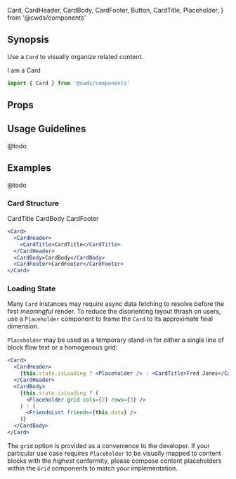   Card,
  CardHeader,
  CardBody,
  CardFooter,
  Button,
  CardTitle,
  Placeholder,
} from '@cwds/components'

## Synopsis

Use a `Card` to visually organize related content.

<DemoCard>
  <Card className="mb-0">
    <CardBody>I am a Card</CardBody>
  </Card>
</DemoCard>

```jsx
import { Card } from '@cwds/components'
```

## Props

<PropTable docgen={Docgen.Card} />

## Usage Guidelines

@todo

## Examples

@todo

### Card Structure

<Card>
  <CardHeader>
    <CardTitle>CardTitle</CardTitle>
  </CardHeader>
  <CardBody>CardBody</CardBody>
  <CardFooter>CardFooter</CardFooter>
</Card>

```jsx
<Card>
  <CardHeader>
    <CardTitle>CardTitle</CardTitle>
  </CardHeader>
  <CardBody>CardBody</CardBody>
  <CardFooter>CardFooter</CardFooter>
</Card>
```

### Loading State

Many `Card` instances may require async data fetching to resolve before the first _meaningful_ render. To reduce the disorienting layout thrash on users, use a `Placeholder` component to frame the `Card` to its approximate final dimension.

`Placeholder` may be used as a temporary stand-in for either a single line of block flow text or a homogenous grid:

<LoadingCardExample />

```jsx
<Card>
  <CardHeader>
    {this.state.isLoading ? <Placeholder /> : <CardTitle>Fred Jones</CardTitle>}
  </CardHeader>
  <CardBody>
    {this.state.isLoading ? (
      <Placeholder grid cols={2} rows={3} />
    ) : (
      <FriendsList friends={this.data} />
    )}
  </CardBody>
</Card>
```

The `grid` option is provided as a convenience to the developer. If your particular use case requires `Placeholder` to be visually mapped to content blocks with the _highest_ conformity, please compose content placeholders within the `Grid` components to match your implementation.

<!--
### MultiScope Cards (WiP)

asdflkj

<MultiScopeCardExample />
-->

<!--
## Related

@todo

### Patterns

@todo

### Components

@todo
-->
